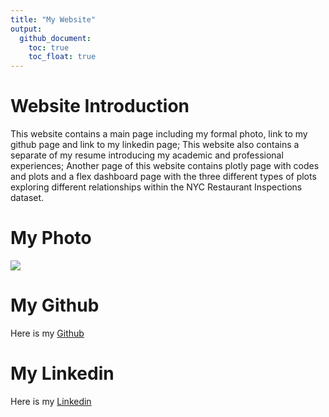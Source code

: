 ```yaml
---
title: "My Website"
output: 
  github_document:
    toc: true
    toc_float: true
---
```


#  Website Introduction

This website contains a main page including my formal photo, link to my github page and link to my linkedin page; This website also contains a separate of my resume introducing my academic and professional experiences; Another page of this website contains plotly page with codes and plots and a flex dashboard page with the three different types of plots exploring different relationships within the NYC Restaurant Inspections dataset. 


#  My Photo
![](digital photo.jpg)


#  My Github

Here is my [Github](https://github.com/weiran-zhang)


#  My Linkedin

Here is my [Linkedin](https://www.linkedin.com/in/蔚然-张-54616b193/)




